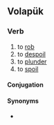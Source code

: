 ==Volapük==

===Verb===
{{head|vo|verb}}

# to [[rob]]
# to [[despoil]]
# to [[plunder]]
# to [[spoil]]

====Conjugation====
{{vo-conj}}

====Synonyms====
* {{l|vo|ravön}}